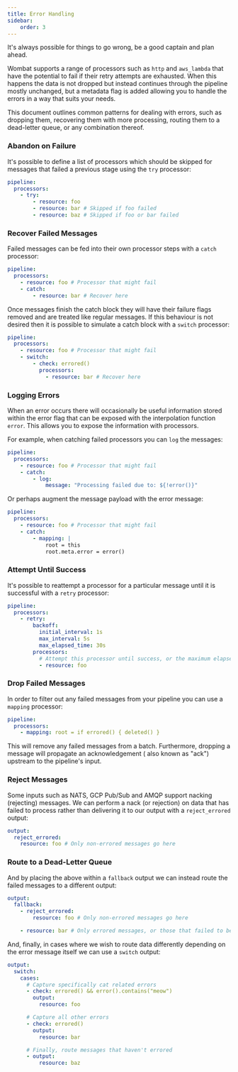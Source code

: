 ```yaml
---
title: Error Handling
sidebar:
    order: 3
---
```


It's always possible for things to go wrong, be a good captain and plan ahead.

Wombat supports a range of processors such as `http` and `aws_lambda` that have the potential to fail if
their retry attempts are exhausted. When this happens the data is not dropped but instead continues through the pipeline
mostly unchanged, but a metadata flag is added allowing you to handle the errors in a way that suits your needs.

This document outlines common patterns for dealing with errors, such as dropping them, recovering them with more
processing, routing them to a dead-letter queue, or any combination thereof.

### Abandon on Failure

It's possible to define a list of processors which should be skipped for messages that failed a previous stage using
the `try` processor:

```yaml
pipeline:
  processors:
    - try:
        - resource: foo
        - resource: bar # Skipped if foo failed
        - resource: baz # Skipped if foo or bar failed
```

### Recover Failed Messages

Failed messages can be fed into their own processor steps with a `catch` processor:

```yaml
pipeline:
  processors:
    - resource: foo # Processor that might fail
    - catch:
        - resource: bar # Recover here
```

Once messages finish the catch block they will have their failure flags removed and are treated like regular messages.
If this behaviour is not desired then it is possible to simulate a catch block with a `switch` processor:

```yaml
pipeline:
  processors:
    - resource: foo # Processor that might fail
    - switch:
        - check: errored()
          processors:
            - resource: bar # Recover here
```

### Logging Errors

When an error occurs there will occasionally be useful information stored within the error flag that can be exposed with
the interpolation function `error`. This allows you to expose the information with
processors.

For example, when catching failed processors you can `log` the messages:

```yaml
pipeline:
  processors:
    - resource: foo # Processor that might fail
    - catch:
        - log:
            message: "Processing failed due to: ${!error()}"
```

Or perhaps augment the message payload with the error message:

```yaml
pipeline:
  processors:
    - resource: foo # Processor that might fail
    - catch:
        - mapping: |
            root = this
            root.meta.error = error()
```

### Attempt Until Success

It's possible to reattempt a processor for a particular message until it is successful with a `retry` processor:

```yaml
pipeline:
  processors:
    - retry:
        backoff:
          initial_interval: 1s
          max_interval: 5s
          max_elapsed_time: 30s
        processors:
          # Attempt this processor until success, or the maximum elapsed time is reached.
          - resource: foo
```

### Drop Failed Messages

In order to filter out any failed messages from your pipeline you can use a `mapping` processor:

```yaml
pipeline:
  processors:
    - mapping: root = if errored() { deleted() }
```

This will remove any failed messages from a batch. Furthermore, dropping a message will propagate an acknowledgement (
also known as "ack") upstream to the pipeline's input.

### Reject Messages

Some inputs such as NATS, GCP Pub/Sub and AMQP support nacking (rejecting) messages. We can perform a nack (or
rejection) on data that has failed to process rather than delivering it to our output with a `reject_errored` output:

```yaml
output:
  reject_errored:
    resource: foo # Only non-errored messages go here
```

### Route to a Dead-Letter Queue

And by placing the above within a `fallback` output we can instead route the failed messages to a
different output:

```yaml
output:
  fallback:
    - reject_errored:
        resource: foo # Only non-errored messages go here

    - resource: bar # Only errored messages, or those that failed to be delivered to foo, go here
```

And, finally, in cases where we wish to route data differently depending on the error message itself we can use a
`switch` output:

```yaml
output:
  switch:
    cases:
      # Capture specifically cat related errors
      - check: errored() && error().contains("meow")
        output:
          resource: foo

      # Capture all other errors
      - check: errored()
        output:
          resource: bar

      # Finally, route messages that haven't errored
      - output:
          resource: baz
```